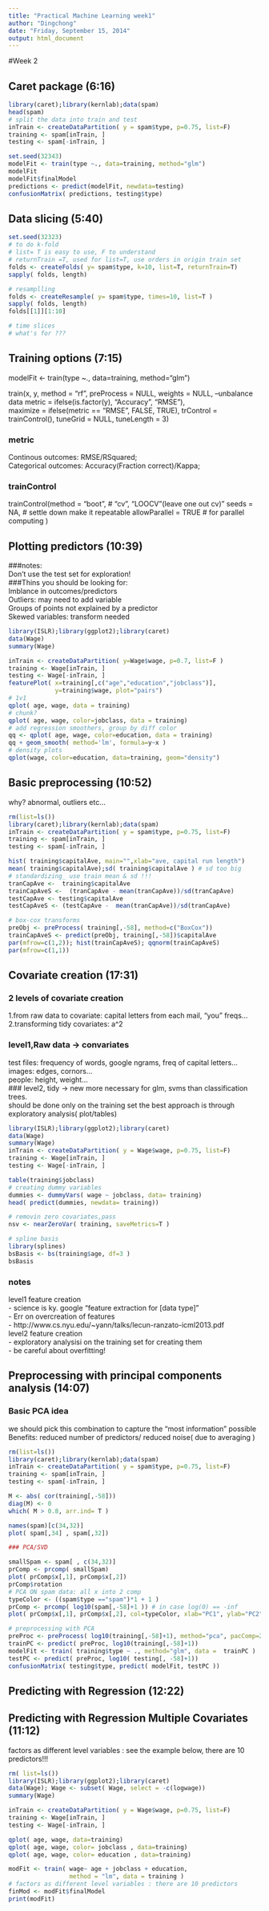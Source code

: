 ```yaml
---
title: "Practical Machine Learning week1"
author: "Dingchong"
date: "Friday, September 15, 2014"
output: html_document
---
```


#Week 2

## Caret package (6:16)

```r
library(caret);library(kernlab);data(spam)
head(spam)
# split the data into train and test
inTrain <- createDataPartition( y = spam$type, p=0.75, list=F)
training <- spam[inTrain, ]
testing <- spam[-inTrain, ]

set.seed(32343)
modelFit <- train(type ~., data=training, method="glm")
modelFit
modelFit$finalModel
predictions <- predict(modelFit, newdata=testing)
confusionMatrix( predictions, testing$type)

```

## Data slicing (5:40)

```r
set.seed(32323)
# to do k-fold
# list= T is easy to use, F to understand
# returnTrain =T, used for list=T, use orders in origin train set
folds <- createFolds( y= spam$type, k=10, list=T, returnTrain=T)
sapply( folds, length)

# resamplling
folds <- createResample( y= spam$type, times=10, list=T )
sapply( folds, length)
folds[[1]][1:10]

# time slices
# what's for ???
```

## Training options (7:15)

modelFit <- train(type ~., data=training, method="glm")

train(x, y, method = "rf", 
  preProcess = NULL, 
  weights = NULL, --unbalance data
  metric = ifelse(is.factor(y), "Accuracy", "RMSE"),  
  maximize = ifelse(metric == "RMSE", FALSE, TRUE),
  trControl = trainControl(), 
  tuneGrid = NULL, 
  tuneLength = 3)

### metric
Continous outcomes: RMSE/RSquared;   
Categorical outcomes: Accuracy(Fraction correct)/Kappa;   

### trainControl
trainControl(method = "boot", # "cv", "LOOCV"(leave one out cv)"
             seeds = NA, # settle down make it repeatable
             allowParallel = TRUE # for parallel computing )

## Plotting predictors (10:39)

###notes:   
Don't use the test set for exploration!   
###Thins you should be looking for:  
Imblance in outcomes/predictors   
Outliers: may need to add variable   
Groups of points not explained by a predictor   
Skewed variables: transform needed   

```r
library(ISLR);library(ggplot2);library(caret)
data(Wage)
summary(Wage)

inTrain <- createDataPartition( y=Wage$wage, p=0.7, list=F )
training <- Wage[inTrain, ]
testing <- Wage[-inTrain, ]
featurePlot( x=training[,c("age","education","jobclass")], 
             y=training$wage, plot="pairs")
# 1v1
qplot( age, wage, data = training)
# chunk?
qplot( age, wage, color=jobclass, data = training)
# add regression smoothers, group by diff color
qq <- qplot( age, wage, color=education, data = training)
qq + geom_smooth( method='lm', formula=y~x )
# density plots
qplot(wage, color=education, data=training, geom="density")

```

## Basic preprocessing (10:52)
why? abnormal, outliers etc...

```r
rm(list=ls()) 
library(caret);library(kernlab);data(spam)
inTrain <- createDataPartition( y = spam$type, p=0.75, list=F)
training <- spam[inTrain, ]
testing <- spam[-inTrain, ]

hist( training$capitalAve, main="",xlab="ave, capital run length")
mean( training$capitalAve);sd( training$capitalAve ) # sd too big
# standardizing_ use train mean & sd !!!
tranCapAve <-  training$capitalAve
trainCapAveS <-  (tranCapAve - mean(tranCapAve))/sd(tranCapAve)
testCapAve <- testing$capitalAve
testCapAveS <- (testCapAve -  mean(tranCapAve))/sd(tranCapAve)

# box-cox transforms
preObj <- preProcess( training[,-58], method=c("BoxCox"))
trainCapAveS <- predict(preObj, training[,-58])$capitalAve
par(mfrow=c(1,2)); hist(trainCapAveS); qqnorm(trainCapAveS)
par(mfrow=c(1,1))

```

## Covariate creation (17:31)

### 2 levels of covariate creation
1.from raw data to covariate: capital letters from each mail, "you" freqs...   
2.transforming tidy covariates: a^2   

### level1,Raw data -> convariates
test files: frequency of words, google ngrams, freq of capital letters...   
images: edges, cornors...   
people: height, weight...   
### level2, tidy -> new
more necessary for glm, svms than classification trees.   
should be done only on the training set
the best approach is through exploratory analysis( plot/tables)   

```r

library(ISLR);library(ggplot2);library(caret)
data(Wage)
summary(Wage)
inTrain <- createDataPartition( y = Wage$wage, p=0.75, list=F)
training <- Wage[inTrain, ]
testing <- Wage[-inTrain, ]

table(training$jobclass)
# creating dummy variables
dummies <- dummyVars( wage ~ jobclass, data= training)
head( predict(dummies, newdata= training))

# removin zero covariates,pass
nsv <- nearZeroVar( training, saveMetrics=T )

# spline basis
library(splines)
bsBasis <- bs(training$age, df=3 )
bsBasis

```

### notes
level1 feature creation    
- science is ky. google "feature extraction for [data type]"   
- Err on overcreation of features   
- http://www.cs.nyu.edu/~yann/talks/lecun-ranzato-icml2013.pdf   
level2 feature creation   
- exploratory analysisi on the training set for creating them   
- be careful about overfitting!

## Preprocessing with principal components analysis (14:07)

### Basic PCA idea   
we should pick this combination to capture the "most information" possible   
Benefits: reduced number of predictors/ reduced noise( due to averaging )
```r
rm(list=ls()) 
library(caret);library(kernlab);data(spam)
inTrain <- createDataPartition( y = spam$type, p=0.75, list=F)
training <- spam[inTrain, ]
testing <- spam[-inTrain, ]

M <- abs( cor(training[,-58]))
diag(M) <- 0
which( M > 0.8, arr.ind= T )

names(spam)[c(34,32)]
plot( spam[,34] , spam[,32])

### PCA/SVD

smallSpam <- spam[ , c(34,32)]
prComp <- prcomp( smallSpam)
plot( prComp$x[,1], prComp$x[,2])
prComp$rotation
# PCA ON spam data: all x into 2 comp
typeColor <- ((spam$type =="spam")*1 + 1 )
prComp <- prcomp( log10(spam[,-58]+1 )) # in case log(0) == -inf
plot( prComp$x[,1], prComp$x[,2], col=typeColor, xlab="PC1", ylab="PC2")

# preprocessing with PCA
preProc <- preProcess( log10(training[,-58]+1), method="pca", pacComp=2 )
trainPC <- predict( preProc, log10(training[,-58]+1))
modelFit <- train( training$type ~ ., method="glm", data =  trainPC )
testPC <- predict( preProc, log10( testing[, -58]+1))
confusionMatrix( testing$type, predict( modelFit, testPC ))

```

## Predicting with Regression (12:22)



## Predicting with Regression Multiple Covariates (11:12)

factors as different level variables : 
see the example below, there are 10 predictors!!!   
```r
rm( list=ls())
library(ISLR);library(ggplot2);library(caret)
data(Wage); Wage <- subset( Wage, select = -c(logwage))
summary(Wage)

inTrain <- createDataPartition( y = Wage$wage, p=0.75, list=F)
training <- Wage[inTrain, ]
testing <- Wage[-inTrain, ]

qplot( age, wage, data=training)
qplot( age, wage, color= jobclass , data=training)
qplot( age, wage, color= education , data=training)

modFit <- train( wage~ age + jobclass + education, 
                 method = "lm", data = training )
# factors as different level variables : there are 10 predictors
finMod <- modFit$finalModel
print(modFit)


```






